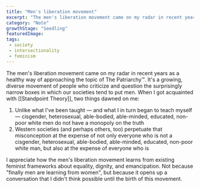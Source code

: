 ```yaml
---
title: "Men's liberation movement"
excerpt: "The men's liberation movement came on my radar in recent years as a healthy way of approaching the topic of The Patriarchy™"
category: "Note"
growthStage: "Seedling"
featuredImage: 
tags:
 - society
 - intersectionality
 - feminism
---
```

The men's liberation movement came on my radar in recent years as a healthy way of approaching the topic of The Patriarchy™. It's a growing, diverse movement of people who criticize and question the surprisingly narrow boxes in which our societies tend to put men. When I got acquainted with [[Standpoint Theory]], two things dawned on me:

1. Unlike what I've been taught — and what I in turn began to teach myself — cisgender, heterosexual, able-bodied, able-minded, educated, non-poor white men do not have a monopoly on the truth
2. Western societies (and perhaps others, too) perpetuate that misconception at the expense of not only everyone who is not a cisgender, heterosexual, able-bodied, able-minded, educated, non-poor white man, but also at the expense of everyone who is

I appreciate how the men's liberation movement learns from existing feminist frameworks about equality, dignity, and emancipation. Not because "finally men are learning from women", but because it opens up a conversation that I didn't think possible until the birth of this movement.
